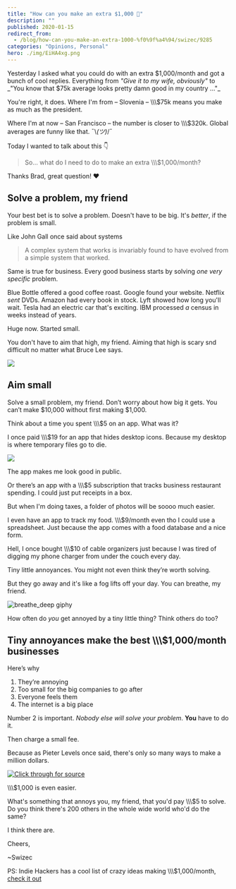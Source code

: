 ```yaml
---
title: "How can you make an extra $1,000 🤔"
description: ""
published: 2020-01-15
redirect_from:
  - /blog/how-can-you-make-an-extra-1000-%f0%9f%a4%94/swizec/9285
categories: "Opinions, Personal"
hero: ./img/EiHA4xg.png
---
```


Yesterday I asked what you could do with an extra $1,000/month and got a bunch of cool replies. Everything from _"Give it to my wife, obviously"_ to \_"You know that $75k average looks pretty damn good in my country ..."\_

You're right, it does. Where I'm from – Slovenia – \\\\\\\$75k means you make as much as the president.

Where I'm at now – San Francisco – the number is closer to \\\\\\\$320k. Global averages are funny like that. ¯\\_(ツ)_/¯

Today I wanted to talk about this 👇

> So... what do I need to do to make an extra \\\\\\\$1,000/month?

Thanks Brad, great question! ❤️

## Solve a problem, my friend

Your best bet is to solve a problem. Doesn't have to be big. It's _better_, if the problem is small.

Like John Gall once said about systems

> A complex system that works is invariably found to have evolved from a simple system that worked.

Same is true for business. Every good business starts by solving _one very specific_ problem.

Blue Bottle offered a good coffee roast. Google found your website. Netflix _sent_ DVDs. Amazon had every book in stock. Lyft showed how long you'll wait. Tesla had an electric car that's exciting. IBM processed _a_ census in weeks instead of years.

Huge now. Started small.

You don't have to aim that high, my friend. Aiming that high is scary snd difficult no matter what Bruce Lee says.

![](./img/EiHA4xg.png)

## Aim small

Solve a small problem, my friend. Don’t worry about how big it gets. You can’t make $10,000 without first making $1,000.

Think about a time you spent \\\\\\\$5 on an app. What was it?

I once paid \\\\\\\$19 for an app that hides desktop icons. Because my desktop is where temporary files go to die.

![](./img/zaYUNtQ.png)

The app makes me look good in public.

Or there’s an app with a \\\\\\\$5 subscription that tracks business restaurant spending. I could just put receipts in a box.

But when I'm doing taxes, a folder of photos will be soooo much easier.

I even have an app to track my food. \\\\\\\$9/month even tho I could use a spreadsheet. Just because the app comes with a food database and a nice form.

Hell, I once bought \\\\\\\$10 of cable organizers just because I was tired of digging my phone charger from under the couch every day.

Tiny little annoyances. You might not even think they’re worth solving.

But they go away and it's like a fog lifts off your day. You can breathe, my friend.

![breathe_deep giphy](./img/media-3iDvcw853wUbAeD6tQ-giphy.gif)

How often do _you_ get annoyed by a tiny little thing? Think others do too?

## Tiny annoyances make the best \\\\\\\$1,000/month businesses

Here’s why

1.  They’re annoying
2.  Too small for the big companies to go after
3.  Everyone feels them
4.  The internet is a big place

Number 2 is important. _Nobody else will solve your problem_. **You** have to do it.

Then charge a small fee.

Because as Pieter Levels once said, there's only so many ways to make a million dollars.

[![Click through for source](./img/techletter.app-screenshot-1579108668109.png)](https://twitter.com/levelsio/status/850666099817328640)

\\\\\\\$1,000 is even easier.

What's something that annoys you, my friend, that you'd pay \\\\\\\$5 to solve. Do you think there's 200 others in the whole wide world who'd do the same?

I think there are.

Cheers,

~Swizec

PS: Indie Hackers has a cool list of crazy ideas making \\\\\\\$1,000/month, [check it out](https://www.indiehackers.com/products?maxRevenue=1000&minRevenue=1000)
